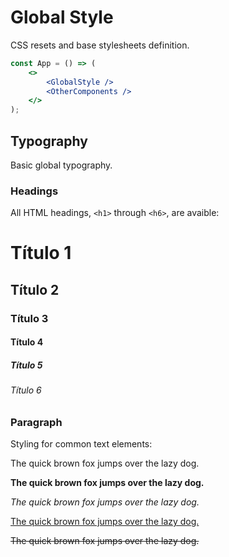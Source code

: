 
<Meta title="Styles/GlobalStyle" component={GlobalStyle} />

# Global Style

CSS resets and base stylesheets definition.

```jsx
const App = () => (
    <>
        <GlobalStyle />
        <OtherComponents />
    </>
);
```

## Typography

Basic global typography.

### Headings

All HTML headings, `<h1>` through `<h6>`, are avaible:

<Preview>
    <Story name="Headings">
        <div>
            <h1>Título 1</h1>
            <h2>Título 2</h2>
            <h3>Título 3</h3>
            <h4>Título 4</h4>
            <h5>Título 5</h5>
            <h6>Título 6</h6>
        </div>
    </Story>
</Preview>


### Paragraph

Styling for common text elements:

<Preview>
    <Story name="Paragraph">
        <div>
            <p>The quick brown fox jumps over the lazy dog.</p>
            <p>
                <strong>The quick brown fox jumps over the lazy dog.</strong>
            </p>
            <p>
                <em>The quick brown fox jumps over the lazy dog.</em>
            </p>
            <p>
                <u>The quick brown fox jumps over the lazy dog.</u>
            </p>
            <p>
                <s>The quick brown fox jumps over the lazy dog.</s>
            </p>
        </div>
    </Story>
</Preview>


